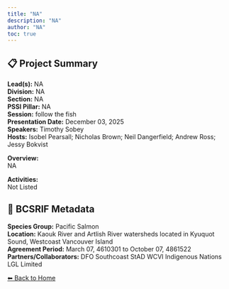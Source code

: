 ```yaml
---
title: "NA"
description: "NA"
author: "NA"
toc: true
---
```


## 📋 Project Summary

**Lead(s):** NA  
**Division:** NA  
**Section:** NA  
**PSSI Pillar:** NA  
**Session:** follow the fish  
**Presentation Date:** December 03, 2025  
**Speakers:** Timothy Sobey  
**Hosts:** Isobel Pearsall; Nicholas Brown; Neil Dangerfield; Andrew Ross; Jessy Bokvist  

**Overview:**  
NA   

**Activities:**  
Not Listed

## 🧬 BCSRIF Metadata

**Species Group:** Pacific Salmon  
**Location:** Kaouk River and Artlish River watersheds located in Kyuquot Sound, Westcoast Vancouver Island  
**Agreement Period:** March 07, 4610301 to October 07, 4861522  
**Partners/Collaborators:** DFO Southcoast StAD
WCVI Indigenous Nations
LGL Limited  

[⬅ Back to Home](../index.qmd)
